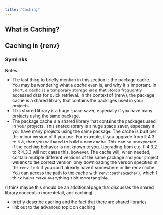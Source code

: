 ```yaml
---
title: "Caching"
---
```


## What is Caching?

## Caching in {renv}

### Symlinks





Notes: 

* The last thing to briefly mention in this section is the package cache. You may be wondering what a *cache* even is, and why it is important. In short, a cache is a temporary storage area that stores frequently accessed data for quick retrieval. In the context of {renv}, the package cache is a shared library that contains the packages used in your projects. 
* This shared library is a huge space saver, especially if you have many projects using the same package. 
* The package cache is a shared library that contains the packages used in your projects. This shared library is a huge space saver, especially if you have many projects using the same package. The cache is built per the minor version of R you use. For example, if you upgrade from R 4.3 to 4.4, then you will need to build a new cache. This can be unexpected if the caching behavior is not known to you. Upgrading from e.g. R 4.3.2 to R 4.3.3 will not cause this, however. The cache will, when needed, contain multiple different versions of the same package and your project will link to the correct version, only downloading the version specified in the `renv.lock` if you don't already have it somewhere in the renv cache. You can access the path to the cache with `renv::paths$cache()`, which I think helps make everything a bit more tangible.

(I think maybe this should be an additional page that discusses the shared library concept in more detail, and caching)

-   briefly describe caching and the fact that there are shared libraries
-   link out to the advanced topic on caching
